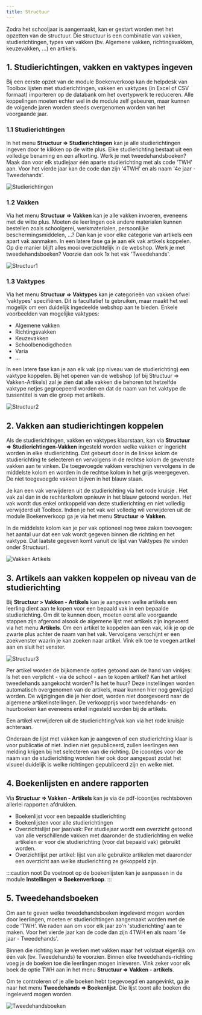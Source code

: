 ```yaml
---
title: Structuur
---
```


Zodra het schooljaar is aangemaakt, kan er gestart worden met het opzetten van de structuur. Die structuur is een combinatie van vakken, studierichtingen, types van vakken (bv. Algemene vakken, richtingsvakken, keuzevakken, ...) en artikels.

## 1. Studierichtingen, vakken en vaktypes ingeven

Bij een eerste opzet van de module Boekenverkoop kan de helpdesk van Toolbox lijsten met studierichtingen, vakken en vaktypes (in Excel of CSV formaat) importeren op de databank om het overtypwerk te reduceren. Alle koppelingen moeten echter wel in de module zelf gebeuren, maar kunnen de volgende jaren worden steeds overgenomen worden van het voorgaande jaar.

### 1.1 Studierichtingen
In het menu **Structuur => Studierichtingen** kan je alle studierichtingen ingeven door te klikken op de witte plus. Elke studierichting bestaat uit een volledige benaming en een afkorting. Werk je met tweedehandsboeken? Maak dan voor elk studiejaar één aparte studierichting met als code 'TWH' aan. Voor het vierde jaar kan de code dan zijn '4TWH' en als naam '4e jaar - Tweedehands'.

![Studierichtingen](./studierichtingen.png)

### 1.2 Vakken

Via het menu **Structuur => Vakken** kan je alle vakken invoeren, eveneens met de witte plus. Moeten de leerlingen ook andere materialen kunnen bestellen zoals schoolgerei, werkmaterialen, persoonlijke beschermingsmiddelen, ...? Dan kan je voor elke categorie van artikels een apart vak aanmaken. In een latere fase ga je aan elk vak artikels koppelen. Op die manier blijft alles mooi overzichtelijk in de webshop. Werk je met tweedehandsboeken? Voorzie dan ook 1x het vak 'Tweedehands'.

![Structuur1](./structuur1.PNG)

### 1.3 Vaktypes

Via het menu **Structuur => Vaktypes** kan je categorieën van vakken ofwel 'vaktypes' specifiëren. Dit is facultatief te gebruiken, maar maakt het wel mogelijk om een duidelijk ingedeelde webshop aan te bieden. Enkele voorbeelden van mogelijke vaktypes: 
- Algemene vakken 
- Richtingsvakken
- Keuzevakken
- Schoolbenodigdheden
- Varia
- ...

In een latere fase kan je aan elk vak (op niveau van de studierichting) een vaktype koppelen. Bij het openen van de webshop (of bij Structuur => Vakken-Artikels) zal je zien dat alle vakken die behoren tot hetzelfde vaktype netjes gegroepeerd worden en dat de naam van het vaktype de tussentitel is van die groep met artikels. 

![Structuur2](./structuur2.PNG)

## 2. Vakken aan studierichtingen koppelen

Als de studierichtingen, vakken en vaktypes klaarstaan, kan via **Structuur => Studierichtingen-Vakken** ingesteld worden welke vakken er ingericht worden in elke studierichting. Dat gebeurt door in de linkse kolom de studierichting te selecteren en vervolgens in de rechtse kolom de gewenste vakken aan te vinken. De toegevoegde vakken verschijnen vervolgens in de middelste kolom en worden in de rechtse kolom in het grijs weergegeven. De niet toegevoegde vakken blijven in het blauw staan.

Je kan een vak verwijderen uit de studierichting via het rode kruisje <LegacyAction img="remove.png"/>. Het vak zal dan in de rechterkolom opnieuw in het blauw getoond worden. Het vak wordt dus enkel ontkoppeld van deze studierichting en niet volledig verwijderd uit Toolbox. Indien je het vak wel volledig wil verwijderen uit de module Boekenverkoop ga je via het menu **Structuur => Vakken**. 

In de middelste kolom kan je per vak optioneel nog twee zaken toevoegen: het aantal uur dat een vak wordt gegeven binnen die richting en het vaktype. Dat laatste gegeven komt vanuit de lijst van Vaktypes (te vinden onder Structuur). 

![Vakken Artikels](./vakken_artikels.png)

## 3. Artikels aan vakken koppelen op niveau van de studierichting
Bij **Structuur > Vakken - Artikels** kan je aangeven welke artikels een leerling dient aan te kopen voor een bepaald vak in een bepaalde studierichting. Om dit te kunnen doen, moeten eerst alle voorgaande stappen zijn afgerond alsook de algemene lijst met artikels zijn ingevoerd via het menu **Artikels**. Om een artikel te koppelen aan een vak, klik je op de zwarte plus achter de naam van het vak. Vervolgens verschijnt er een zoekvenster waarin je kan zoeken naar artikel. Vink elk toe te voegen artikel aan en sluit het venster.

![Structuur3](./structuur3.png)

Per artikel worden de bijkomende opties getoond aan de hand van vinkjes: Is het een verplicht - via de school - aan te kopen artikel? Kan het artikel tweedehands aangekocht worden? Is het te huur? Deze instellingen worden automatisch overgenomen van de artikels, maar kunnen hier nog gewijzigd worden. De wijzigingen die je hier doet, worden niet doorgevoerd naar de algemene artikelinstellingen. De verkoopprijs voor tweedehands- en huurboeken kan eveneens enkel ingesteld worden bij de artikels.  

Een artikel verwijderen uit de studierichting/vak kan via het rode kruisje achteraan.

Onderaan de lijst met vakken kan je aangeven of een studierichting klaar is voor publicatie of niet. Indien niet gepubliceerd, zullen leerlingen een melding krijgen bij het selecteren van die richting. De icoontjes voor de naam van de studierichting worden hier ook door aangepast zodat het visueel duidelijk is welke richtingen gepubliceerd zijn en welke niet.

## 4. Boekenlijsten en andere rapporten

Via **Structuur => Vakken - Artikels** kan je via de pdf-icoontjes rechtsboven allerlei rapporten afdrukken. 
- Boekenlijst voor een bepaalde studierichting
- Boekenlijsten voor alle studierichtingen 
- Overzichtslijst per jaar/vak: Per studiejaar wordt een overzicht getoond van alle verschillende vakken met daaronder de studierichting en welke artikelen er voor die studierichting (voor dat bepaald vak) gebruikt worden.
- Overzichtlijst per artikel: lijst van alle gebruikte artikelen met daaronder een overzicht aan welke studierichting ze gekoppeld zijn.

:::caution noot
De voetnoot op de boekenlijsten kan je aanpassen in de module **Instellingen => Boekenverkoop**.
:::

## 5. Tweedehandsboeken

Om aan te geven welke tweedehandsboeken ingeleverd mogen worden door leerlingen, moeten er studierichtingen aangemaakt worden met de code 'TWH'. We raden aan om voor elk jaar zo'n 'studierichting' aan te maken. Voor het vierde jaar kan de code dan zijn 4TWH en als naam '4e jaar - Tweedehands'.

Binnen die richting kan je werken met vakken maar het volstaat eigenlijk om één vak (bv. Tweedehands) te voorzien. Binnen elke tweedehands-richting voeg je de boeken toe die leerlingen mogen inleveren. Vink zeker voor elk boek de optie TWH aan in het menu **Structuur => Vakken - artikels**.

Om te controleren of je alle boeken hebt toegevoegd en aangevinkt, ga je naar het menu **Tweedehands => Boekenlijst**. Die lijst toont alle boeken die ingeleverd mogen worden.

![Tweedehandsboeken](./tweedehands.png)